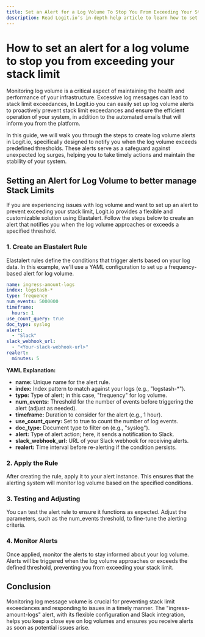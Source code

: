 ```yaml
---
title: Set an Alert for a Log Volume To Stop You From Exceeding Your Stack Limit
description: Read Logit.io’s in-depth help article to learn how to set up an alert for a log volume to stop you from exceeding your stack limit
---
```


# How to set an alert for a log volume to stop you from exceeding your stack limit

Monitoring log volume is a critical aspect of maintaining the health and 
performance of your infrastructure. Excessive log messages can lead to 
stack limit exceedances, In Logit.io you can easily set up log volume alerts 
to proactively prevent stack limit exceedances and ensure the efficient 
operation of your system, in addition to the automated emails that will 
inform you from the platform.

In this guide, we will walk you through the steps to create log volume 
alerts in Logit.io, specifically designed to notify you when the log 
volume exceeds predefined thresholds. These alerts serve as a safeguard 
against unexpected log surges, helping you to take timely actions and 
maintain the stability of your system.

## Setting an Alert for Log Volume to better manage Stack Limits

If you are experiencing issues with log volume and want to set up an 
alert to prevent exceeding your stack limit, Logit.io provides a 
flexible and customizable solution using Elastalert. Follow the 
steps below to create an alert that notifies you when the log volume 
approaches or exceeds a specified threshold.

### 1. Create an Elastalert Rule

Elastalert rules define the conditions that trigger alerts based on 
your log data. In this example, we'll use a YAML configuration 
to set up a frequency-based alert for log volume.

```yaml copy
name: ingress-amount-logs
index: logstash-*
type: frequency
num_events: 5000000
timeframe:
  hours: 1
use_count_query: true
doc_type: syslog
alert:
  - "Slack"
slack_webhook_url:
  - "<Your-slack-webhook-url>"
realert:
  minutes: 5
```

**YAML Explanation:**
- **name:** Unique name for the alert rule.
- **index:** Index pattern to match against your logs (e.g., "logstash-*").
- **type:** Type of alert; in this case, "frequency" for log volume.
- **num_events:** Threshold for the number of events before triggering the alert (adjust as needed).
- **timeframe:** Duration to consider for the alert (e.g., 1 hour).
- **use_count_query:** Set to true to count the number of log events.
- **doc_type:** Document type to filter on (e.g., "syslog").
- **alert:** Type of alert action; here, it sends a notification to Slack.
- **slack_webhook_url:** URL of your Slack webhook for receiving alerts.
- **realert:** Time interval before re-alerting if the condition persists.

### 2. Apply the Rule

After creating the rule, apply it to your alert instance. This ensures that 
the alerting system will monitor log volume based on the specified conditions.

### 3. Testing and Adjusting

You can test the alert rule to ensure it functions as expected. Adjust the 
parameters, such as the num_events threshold, to fine-tune the alerting criteria.

### 4. Monitor Alerts

Once applied, monitor the alerts to stay informed about your log volume. 
Alerts will be triggered when the log volume approaches or exceeds the 
defined threshold, preventing you from exceeding your stack limit.

## Conclusion

Monitoring log message volume is crucial for preventing stack limit 
exceedances and responding to issues in a timely manner. The "ingress-amount-logs" 
alert, with its flexible configuration and Slack integration, helps you keep 
a close eye on log volumes and ensures you receive alerts as soon as potential issues arise.